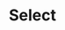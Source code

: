 ---
title: "Select"
description: "Displays a menu to the user — such as a set of actions or functions — triggered by a button."
---